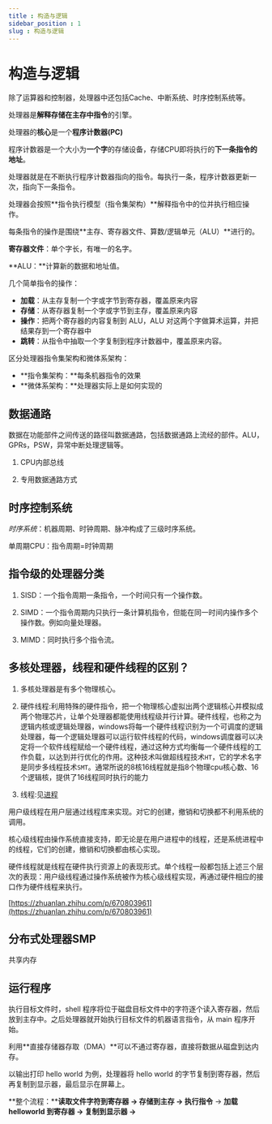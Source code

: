 ```yaml
---
title : 构造与逻辑
sidebar_position : 1
slug : 构造与逻辑
---
```

# 构造与逻辑

除了运算器和控制器，处理器中还包括Cache、中断系统、时序控制系统等。



处理器是**解释存储在主存中指令**的引擎。

处理器的**核心**是一个**程序计数器(PC)**

程序计数器是一个大小为**一个字**的存储设备，存储CPU即将执行的**下一条指令的地址**。

处理器就是在不断执行程序计数器指向的指令。每执行一条，程序计数器更新一次，指向下一条指令。

处理器会按照**指令执行模型（指令集架构）**解释指令中的位并执行相应操作。

每条指令的操作是围绕**主存、寄存器文件、算数/逻辑单元（ALU）**进行的。

**寄存器文件**：单个字长，有唯一的名字。

**ALU：**计算新的数据和地址值。

几个简单指令的操作：

-   **加载**：从主存复制一个字或字节到寄存器，覆盖原来内容
-   **存储**：从寄存器复制一个字或字节到主存，覆盖原来内容
-   **操作**：把两个寄存器的内容复制到 ALU，ALU 对这两个字做算术运算，并把结果存到一个寄存器中
-   **跳转**：从指令中抽取一个字复制到程序计数器中，覆盖原来内容。

区分处理器指令集架构和微体系架构：

-   **指令集架构：**每条机器指令的效果
-   **微体系架构：**处理器实际上是如何实现的

## 数据通路

数据在功能部件之间传送的路径叫数据通路，包括数据通路上流经的部件。ALU，GPRs，PSW，异常中断处理逻辑等。

1. CPU内部总线

2. 专用数据通路方式

## 时序控制系统

*时序系统*：机器周期、时钟周期、脉冲构成了三级时序系统。

单周期CPU：指令周期=时钟周期

## 指令级的处理器分类

1. SISD：一个指令周期一条指令，一个时间只有一个操作数。

2. SIMD：一个指令周期内只执行一条计算机指令，但能在同一时间内操作多个操作数。例如向量处理器。

3. MIMD：同时执行多个指令流。

## 多核处理器，线程和硬件线程的区别？

1. 多核处理器是有多个物理核心。

2. 硬件线程:利用特殊的硬件指令，把一个物理核心虚拟出两个逻辑核心并模拟成两个物理芯片，让单个处理器都能使用线程级并行计算。硬件线程，也称之为逻辑内核或逻辑处理器，windows将每一个硬件线程识别为一个可调度的逻辑处理器，每一个逻辑处理器可以运行软件线程的代码，windows调度器可以决定将一个软件线程赋给一个硬件线程，通过这种方式均衡每一个硬件线程的工作负载，以达到并行优化的作用。这种技术叫做超线程技术`HT`，它的学术名字是同步多线程技术`SMT`。通常所说的8核16线程就是指8个物理cpu核心数、16个逻辑核，提供了16线程同时执行的能力

3. 线程:见[进程](https://www.yuque.com/wangenius/zponua/yka59lb35lykorx5)

用户级线程在用户层通过线程库来实现。对它的创建，撤销和切换都不利用系统的调用。

核心级线程由操作系统直接支持，即无论是在用户进程中的线程，还是系统进程中的线程，它们的创建，撤销和切换都由核心实现。

硬件线程就是线程在硬件执行资源上的表现形式。单个线程一般都包括上述三个层次的表现：用户级线程通过操作系统被作为核心级线程实现，再通过硬件相应的接口作为硬件线程来执行。

[https://zhuanlan.zhihu.com/p/670803961](https://zhuanlan.zhihu.com/p/670803961)

## 分布式处理器SMP

共享内存



## 运行程序

执行目标文件时，shell 程序将位于磁盘目标文件中的字符逐个读入寄存器，然后放到主存中。之后处理器就开始执行目标文件的机器语言指令，从 main 程序开始。

利用**直接存储器存取（DMA）**可以不通过寄存器，直接将数据从磁盘到达内存。

以输出打印 hello world 为例，处理器将 hello world 的字节复制到寄存器，然后再复制到显示器，最后显示在屏幕上。

**整个流程：****读取文件字符到寄存器 → 存储到主存  → 执行指令**  →  **加载 helloworld 到寄存器 → 复制到显示器 →** 
